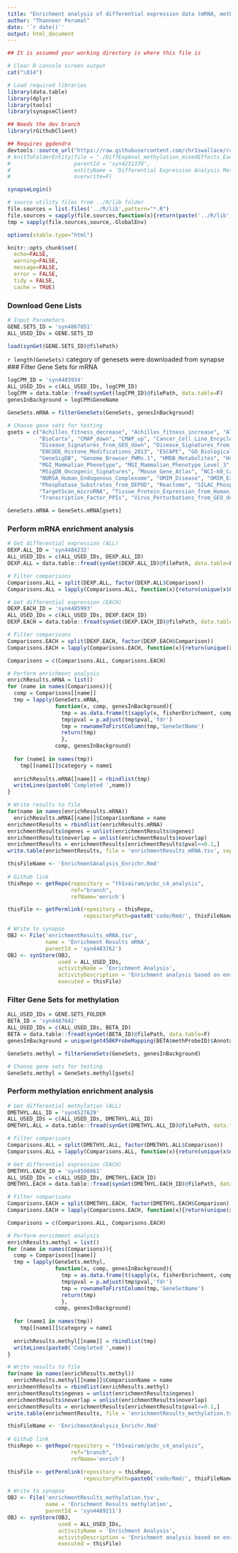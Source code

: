 ```yaml
---
title: "Enrichment analysis of differential expression data (mRNA, methylation and miRNA) with Enrichr gene sets"
author: "Thanneer Perumal"
date: '`r date()`'
output: html_document
---
```

```r
## It is assumed your working directory is where this file is

# Clear R console screen output
cat("\014")

# Load required libraries
library(data.table)
library(dplyr)
library(tools)
library(synapseClient)

## Needs the dev branch
library(rGithubClient)

## Requires ggdendro
devtools::source_url("https://raw.githubusercontent.com/chr1swallace/random-functions/master/R/ggplot-heatmap.R")
# knitToFolderEntity(file = "./DiffExpAnal_methylation_mixedEffects_EachDiffState.Rmd", 
#                    parentId = 'syn4231339',
#                    entityName = 'Differential Expression Analysis Methylation Mixed Effects Model EachDiffState', 
#                    overwrite=F)

synapseLogin()

# source utility files from ../R/lib folder
file.sources = list.files('../R/lib',pattern="*.R")
file.sources = sapply(file.sources,function(x){return(paste('../R/lib',x,sep='/'))})
tmp = sapply(file.sources,source,.GlobalEnv)

options(xtable.type="html")

knitr::opts_chunk$set(
  echo=FALSE,
  warning=FALSE,
  message=FALSE,
  error = FALSE,
  tidy = FALSE,
  cache = TRUE)
```
### Download Gene Lists
```r
# Input Parameters
GENE.SETS_ID = 'syn4867851'
ALL_USED_IDs = GENE.SETS_ID

load(synGet(GENE.SETS_ID)@filePath)
```
`r length(GeneSets)` category of genesets were downloaded from synapse
### Filter Gene Sets for mRNA
```r
logCPM_ID = 'syn4483934'
ALL_USED_IDs = c(ALL_USED_IDs, logCPM_ID)
logCPM = data.table::fread(synGet(logCPM_ID)@filePath, data.table=F)
genesInBackground = logCPM$GeneName

GeneSets.mRNA = filterGeneSets(GeneSets, genesInBackground)

# Choose gene sets for testing
gsets = c("Achilles_fitness_decrease", "Achilles_fitness_increase", "Allen_Brain_Atlas_down", "Allen_Brain_Atlas_up",
          "BioCarta", "CMAP_down", "CMAP_up", "Cancer_Cell_Line_Encyclopedia", "ChEA", "Cross_Species_Phenotype",
          "Disease_Signatures_from_GEO_down", "Disease_Signatures_from_GEO_up", "Drug_Perturbations_from_GEO",
          "ENCODE_Histone_Modifications_2013", "ESCAPE", "GO_Biological_Process", "GO_Cellular_Component", "GO_Molecular_Function",
          "GeneSigDB", "Genome_Browser_PWMs.1", "HMDB_Metabolites", "HomoloGene", "Human_Gene_Atlas", "KEGG_2015",
          "MGI_Mammalian_Phenotype", "MGI_Mammalian_Phenotype_Level_3", "MGI_Mammalian_Phenotype_Level_4", "MSigDB_Computational",
          "MSigDB_Oncogenic_Signatures", "Mouse_Gene_Atlas", "NCI-60_Cancer_Cell_Lines", "NCI-Nature", 
          "NURSA_Human_Endogenous_Complexome", "OMIM_Disease", "OMIM_Expanded", "PPI_Hub_Proteins", "Pfam_InterPro_Domains",
          "Phosphatase_Substrates_from_DEPOD", "Reactome", "SILAC_Phosphoproteomics", "TF-LOF_Expression_from_GEO", 
          "TargetScan_microRNA", "Tissue_Protein_Expression_from_Human_Proteome_Map", "Tissue_Protein_Expression_from_ProteomicsDB",
          "Transcription_Factor_PPIs", "Virus_Perturbations_from_GEO_down", "Virus_Perturbations_from_GEO_up", "WikiPathways_2015")

GeneSets.mRNA = GeneSets.mRNA[gsets]
```
### Perform mRNA enrichment analysis
```r
# Get differential expression (ALL)
DEXP.ALL_ID = 'syn4484232'
ALL_USED_IDs = c(ALL_USED_IDs, DEXP.ALL_ID)
DEXP.ALL = data.table::fread(synGet(DEXP.ALL_ID)@filePath, data.table=F)

# Filter comparisons
Comparisons.ALL = split(DEXP.ALL, factor(DEXP.ALL$Comparison))
Comparisons.ALL = lapply(Comparisons.ALL, function(x){return(unique(x$GeneSymbol[abs(x$logFC) >= log2(1.5) & x$adj.P.value<=0.05]))})

# Get differential expression (EACH)
DEXP.EACH_ID = 'syn4485993'
ALL_USED_IDs = c(ALL_USED_IDs, DEXP.EACH_ID)
DEXP.EACH = data.table::fread(synGet(DEXP.EACH_ID)@filePath, data.table=F)

# Filter comparisons
Comparisons.EACH = split(DEXP.EACH, factor(DEXP.EACH$Comparison))
Comparisons.EACH = lapply(Comparisons.EACH, function(x){return(unique(x$GeneSymbol[abs(x$logFC) >= log2(1.2) & x$adj.P.value<=0.05]))})

Comparisons = c(Comparisons.ALL, Comparisons.EACH)

# Perform enrichment analysis
enrichResults.mRNA = list()
for (name in names(Comparisons)){
  comp = Comparisons[[name]]
  tmp = lapply(GeneSets.mRNA,
               function(x, comp, genesInBackground){
                 tmp = as.data.frame(t(sapply(x, fisherEnrichment, comp, genesInBackground)))
                 tmp$pval = p.adjust(tmp$pval,'fdr')
                 tmp = rownameToFirstColumn(tmp,'GeneSetName')
                 return(tmp)
                 },
               comp, genesInBackground)
  
  for (name1 in names(tmp))
    tmp[[name1]]$category = name1
  
  enrichResults.mRNA[[name]] = rbindlist(tmp)
  writeLines(paste0('Completed ',name))  
}

# Write results to file
for(name in names(enrichResults.mRNA))
  enrichResults.mRNA[[name]]$ComparisonName = name
enrichmentResults = rbindlist(enrichResults.mRNA)
enrichmentResults$ngenes = unlist(enrichmentResults$ngenes)
enrichmentResults$noverlap = unlist(enrichmentResults$noverlap)
enrichmentResults = enrichmentResults[enrichmentResults$pval<=0.1,]
write.table(enrichmentResults, file = 'enrichmentResults_mRNA.tsv', sep='\t', row.names=F, quote=F)

thisFileName <- 'EnrichmentAnalysis_Enrichr.Rmd'
  
# Github link
thisRepo <- getRepo(repository = "th1vairam/pcbc_c4_analysis", 
                    ref="branch", 
                    refName='enrich')

thisFile <- getPermlink(repository = thisRepo,
                        repositoryPath=paste0('code/Rmd/', thisFileName))

# Write to synapse
OBJ <- File('enrichmentResults_mRNA.tsv',
            name = 'Enrichment Results mRNA',
            parentId = 'syn4483762')
OBJ <- synStore(OBJ, 
                used = ALL_USED_IDs, 
                activityName = 'Enrichment Analysis',
                activityDescription = 'Enrichment analysis based on enrichr genesets',
                executed = thisFile)
```
### Filter Gene Sets for methylation
```r
ALL_USED_IDs = GENE.SETS_FOLDER
BETA_ID = 'syn4487642'
ALL_USED_IDs = c(ALL_USED_IDs, BETA_ID)
BETA = data.table::fread(synGet(BETA_ID)@filePath, data.table=F)
genesInBackground = unique(get450KProbeMapping(BETA$methProbeID)$Annotation$nearestTx)

GeneSets.methyl = filterGeneSets(GeneSets, genesInBackground)

# Choose gene sets for testing
GeneSets.methyl = GeneSets.methyl[gsets]
```
### Perform methylation enrichment analysis
```r
# Get differential methylation (ALL)
DMETHYL.ALL_ID = 'syn4527629'
ALL_USED_IDs = c(ALL_USED_IDs, DMETHYL.ALL_ID)
DMETHYL.ALL = data.table::fread(synGet(DMETHYL.ALL_ID)@filePath, data.table=F)

# Filter comparisons
Comparisons.ALL = split(DMETHYL.ALL, factor(DMETHYL.ALL$Comparison))
Comparisons.ALL = lapply(Comparisons.ALL, function(x){return(unique(x$nearestTx[abs(x$logFC) >= log2(1.3) & x$adj.P.value<=0.05]))})

# Get differential expression (EACH)
DMETHYL.EACH_ID = 'syn4598861'
ALL_USED_IDs = c(ALL_USED_IDs, DMETHYL.EACH_ID)
DMETHYL.EACH = data.table::fread(synGet(DMETHYL.EACH_ID)@filePath, data.table=F)

# Filter comparisons
Comparisons.EACH = split(DMETHYL.EACH, factor(DMETHYL.EACH$Comparison))
Comparisons.EACH = lapply(Comparisons.EACH, function(x){return(unique(x$nearestTx[abs(x$logFC) >= log2(1.2) & x$adj.P.value<=0.05]))})

Comparisons = c(Comparisons.ALL, Comparisons.EACH)

# Perform enrichment analysis
enrichResults.methyl = list()
for (name in names(Comparisons)){
  comp = Comparisons[[name]]
  tmp = lapply(GeneSets.methyl,
               function(x, comp, genesInBackground){
                 tmp = as.data.frame(t(sapply(x, fisherEnrichment, comp, genesInBackground)))
                 tmp$pval = p.adjust(tmp$pval,'fdr')
                 tmp = rownameToFirstColumn(tmp,'GeneSetName')
                 return(tmp)
                 },
               comp, genesInBackground)
  
  for (name1 in names(tmp))
    tmp[[name1]]$category = name1
  
  enrichResults.methyl[[name]] = rbindlist(tmp)
  writeLines(paste0('Completed ',name))  
}

# Write results to file
for(name in names(enrichResults.methyl))
  enrichResults.methyl[[name]]$ComparisonName = name
enrichmentResults = rbindlist(enrichResults.methyl)
enrichmentResults$ngenes = unlist(enrichmentResults$ngenes)
enrichmentResults$noverlap = unlist(enrichmentResults$noverlap)
enrichmentResults = enrichmentResults[enrichmentResults$pval<=0.1,]
write.table(enrichmentResults, file = 'enrichmentResults_methylation.tsv', sep='\t', row.names=F, quote=F)

thisFileName <- 'EnrichmentAnalysis_Enrichr.Rmd'
  
# Github link
thisRepo <- getRepo(repository = "th1vairam/pcbc_c4_analysis", 
                    ref="branch", 
                    refName='enrich')

thisFile <- getPermlink(repository = thisRepo,
                        repositoryPath=paste0('code/Rmd/', thisFileName))

# Write to synapse
OBJ <- File('enrichmentResults_methylation.tsv',
            name = 'Enrichment Results methylation',
            parentId = 'syn4489211')
OBJ <- synStore(OBJ, 
                used = ALL_USED_IDs, 
                activityName = 'Enrichment Analysis',
                activityDescription = 'Enrichment analysis based on enrichr genesets',
                executed = thisFile)
```